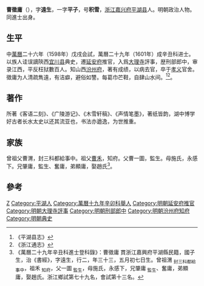 {{明清人物信息框
| 姓名 = 曹徵庸
| 原名 =
| 圖片名稱 = 
| 圖片大小 = 220px
| 圖片說明 = 
| 最高職務 = 山西汾州府知府
| 國家 = 大明
| 爵位 =
| 籍貫 = [[浙江|浙江]][[嘉兴府|嘉兴府]][[平湖县|平湖县]]
| 族裔 = 
| 字號 = 字遠生，一字平子，号积雪
| 室名 = 
| 諡號 = 
| 出生日期 = 隆慶三年（1569年）
| 出生地點 = 
| 逝世日期 = 卒年不詳
| 逝世地點 = 
| 墓葬 =
| 配偶 =
| 親屬 = 
| 出身 = 
*萬曆二十九年辛丑科進士出身
| 經歷 = 
| 著作 =
}}

'''曹徵庸'''（{{bd|1569年|5月21日||？}}），字'''遠生'''，一字'''平子'''，号'''积雪'''，[[浙江|浙江]][[嘉兴府|嘉兴府]][[平湖县|平湖县]]人。明朝政治人物。同進士出身。

==生平==
中[[萬曆|萬曆]]二十六年（1598年）戊戌会試，萬曆二十九年（1601年）成辛丑科进士。以族人诖误謫陝西[[宜川县|宜川县]]典史，遷[[延安府|延安府]]推官，入爲[[大理寺|大理寺]]評事，歴刑部郎中，审录江西，平反枉狱數百人。知山西[[汾州府|汾州府]]，著有成绩，以病去官，卒于[[孝义县|孝义]]官舍。徵庸为人清疏雋遠，有洁癖，避俗如讐。每葛巾芒鞋，自肆山水间。<ref>《平湖县志》</ref><ref>《浙江通志》</ref>。

==著作==
所著《客语二刻》、《广陵游记》、《木雪轩稿》、《声情笔墨》，著纸皆韵，湖中博学好古者长水太史以还其流亚也，书法亦遒逸，为世推重。

==家族==
曾祖父曹渭，封三科都給事中。祖父[[曹禾_(嘉靖進士)|曹禾]]，知府。父曹一圖，監生。母施氏，永感下。兄肇庸，監生、奮庸，弟顯庸，娶趙氏<ref>《萬曆二十九年辛丑科進士登科錄》：曹徵庸 貫浙江嘉興府平湖縣民籍，國子生，治《書經》，字遠生，行二，年三十三，五月初七日生。曾祖渭 <sub>封三科都給事中</sub>，祖禾 <sub>知府</sub>，父一圖 <sub>監生</sub>，母施氏，永感下，兄肇庸 <sub>監生</sub>、奮庸，弟顯庸，娶趙氏。浙江鄉試第七十九名，會試第十三名。</ref>。

==參考==
{{reflist}}

{{start box}}
{{s-off}}
{{s-before|[[張才安|張才安]]}}
{{s-title|明朝汾州府知府|1618年－1619年}}
{{s-after|[[張三傑|張三傑]]}}
{{end box}}

{{萬曆二十九年辛丑科殿試金榜}}

{{Authority control}}

{{DEFAULTSORT:Cao曹}}
[[Category:曹姓|Z]]
[[Category:平湖人|Category:平湖人]]
[[Category:萬曆十九年辛卯科舉人|Category:萬曆十九年辛卯科舉人]]
[[Category:明朝延安府推官|Category:明朝延安府推官]]
[[Category:明朝大理寺評事|Category:明朝大理寺評事]]
[[Category:明朝刑部郎中|Category:明朝刑部郎中]]
[[Category:明朝汾州府知府|Category:明朝汾州府知府]]
[[Category:明朝典史|Category:明朝典史]]